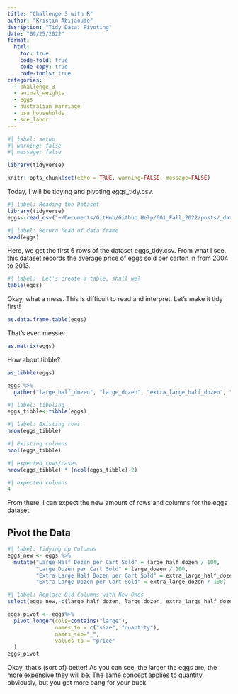 ```yaml
---
title: "Challenge 3 with R"
author: "Kristin Abijaoude"
desription: "Tidy Data: Pivoting"
date: "09/25/2022"
format:
  html:
    toc: true
    code-fold: true
    code-copy: true
    code-tools: true
categories:
  - challenge_3
  - animal_weights
  - eggs
  - australian_marriage
  - usa_households
  - sce_labor
---
```


```r
#| label: setup
#| warning: false
#| message: false

library(tidyverse)

knitr::opts_chunk$set(echo = TRUE, warning=FALSE, message=FALSE)
```

Today, I will be tidying and pivoting eggs_tidy.csv.

```r
#| label: Reading the Dataset
library(tidyverse)
eggs<-read_csv("~/Documents/GitHub/Github Help/601_Fall_2022/posts/_data/eggs_tidy.csv")
```

```r
#| label: Return head of data frame
head(eggs)
```

Here, we get the first 6 rows of the dataset eggs_tidy.csv. From what I see, this dataset records the average price of eggs sold per carton in from 2004 to 2013.

```r
#| label:  Let's create a table, shall we?
table(eggs)
```

Okay, what a mess. This is difficult to read and interpret. Let's make it tidy first!

```r
as.data.frame.table(eggs)
```

That's even messier.

```r
as.matrix(eggs)
```

How about tibble?

```r
as_tibble(eggs)
```

```r
eggs %>%
  gather("large_half_dozen", "large_dozen", "extra_large_half_dozen", "extra_large_dozen", key = "Eggs Sold", value = "Price sold")
```

```r
#| label: tibbling
eggs_tibble<-tibble(eggs)

#| label: Existing rows
nrow(eggs_tibble)

#| Existing columns 
ncol(eggs_tibble)

#| expected rows/cases
nrow(eggs_tibble) * (ncol(eggs_tibble)-2)

#| expected columns
4
```
From there, I can expect the new amount of rows and columns for the eggs dataset. 

## Pivot the Data

```r
#| label: Tidying up Columns
eggs_new <- eggs %>%
  mutate("Large Half Dozen per Cart Sold" = large_half_dozen / 100,
         "Large Dozen per Cart Sold" = large_dozen / 100,
         "Extra Large Half Dozen per Cart Sold" = extra_large_half_dozen / 100,
         "Extra Large Dozen per Cart Sold" = extra_large_dozen / 100)

#| label: Replace Old Columns with New Ones
select(eggs_new,-c(large_half_dozen, large_dozen, extra_large_half_dozen, extra_large_dozen))
```

```r
eggs_pivot <- eggs%>%
  pivot_longer(cols=contains("large"),
               names_to = c("size", "quantity"),
               names_sep="_",
               values_to = "price"
  )
eggs_pivot
```

Okay, that's (sort of) better! As you can see, the larger the eggs are, the more expensive they will be. The same concept applies to quantity, obviously, but you get more bang for your buck.
